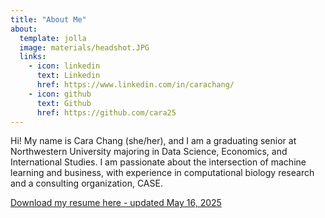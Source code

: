 ```yaml
---
title: "About Me"
about:
  template: jolla
  image: materials/headshot.JPG
  links:
    - icon: linkedin
      text: Linkedin
      href: https://www.linkedin.com/in/carachang/
    - icon: github
      text: Github
      href: https://github.com/cara25
---
```


Hi! My name is Cara Chang (she/her), and I am a graduating senior at Northwestern University majoring in Data Science, Economics, and International Studies. I am passionate about the intersection of machine learning and business, with experience in computational biology research and a consulting organization, CASE.

[Download my resume here - updated May 16, 2025](materials/resume_may_16_25.pdf)